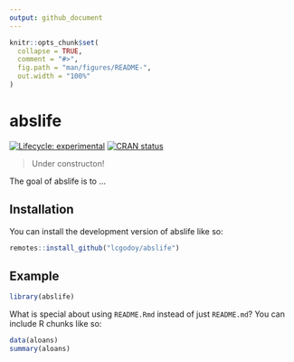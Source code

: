 ```yaml
---
output: github_document
---
```


<!-- README.md is generated from README.Rmd. Please edit that file -->

```r
knitr::opts_chunk$set(
  collapse = TRUE,
  comment = "#>",
  fig.path = "man/figures/README-",
  out.width = "100%"
)
```

# abslife

<!-- badges: start -->
[![Lifecycle: experimental](https://img.shields.io/badge/lifecycle-experimental-orange.svg)](https://lifecycle.r-lib.org/articles/stages.html#experimental)
[![CRAN status](https://www.r-pkg.org/badges/version/abslife)](https://CRAN.R-project.org/package=abslife)
<!-- badges: end -->

> Under constructon!

The goal of abslife is to ...

## Installation

You can install the development version of abslife like so:

``` r
remotes::install_github("lcgodoy/abslife")
```

## Example

```r
library(abslife)
```

What is special about using `README.Rmd` instead of just `README.md`? You can
include R chunks like so:

```r
data(aloans)
summary(aloans)
```
